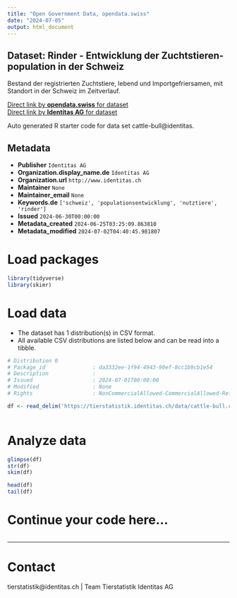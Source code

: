 ```yaml
---
title: "Open Government Data, opendata.swiss"
date: "2024-07-05"
output: html_document
---
```


## Dataset: Rinder - Entwicklung der Zuchtstieren-population in der Schweiz

Bestand der registrierten Zuchtstiere, lebend und Importgefriersamen, mit Standort in der Schweiz im Zeitverlauf.

[Direct link by **opendata.swiss** for dataset](https://opendata.swiss/de/dataset/rinder-entwicklung-der-zuchtstieren-population-in-der-schweiz)<br>
[Direct link by **Identitas AG** for dataset](https://tierstatistik.identitas.ch/)

Auto generated R starter code for data set cattle-bull@identitas.

## Metadata

- **Publisher** `Identitas AG`
- **Organization.display_name.de** `Identitas AG`
- **Organization.url** `http://www.identitas.ch`
- **Maintainer** `None`
- **Maintainer_email** `None`
- **Keywords.de** `['schweiz', 'populationsentwicklung', 'nutztiere', 'rinder']`
- **Issued** `2024-06-30T00:00:00`
- **Metadata_created** `2024-06-25T03:25:09.863810`
- **Metadata_modified** `2024-07-02T04:40:45.981807`


# Load packages

```r

library(tidyverse)
library(skimr)

```

# Load data

-   The dataset has 1 distribution(s) in CSV format.
-   All available CSV distributions are listed below and can be read into a tibble.

```r

# Distribution 0
# Package_id               : da3332ee-1f94-4943-90ef-8cc1b9cb1e54
# Description              : 
# Issued                   : 2024-07-01T00:00:00
# Modified                 : None
# Rights                   : NonCommercialAllowed-CommercialAllowed-ReferenceRequired

df <- read_delim('https://tierstatistik.identitas.ch/data/cattle-bull.csv')



```

# Analyze data

```r

glimpse(df)
str(df)
skim(df)

head(df)
tail(df)

```

# Continue your code here...

```r

```

------------------------------------------------------------------------

# Contact

tierstatistik@identitas.ch | Team Tierstatistik Identitas AG
